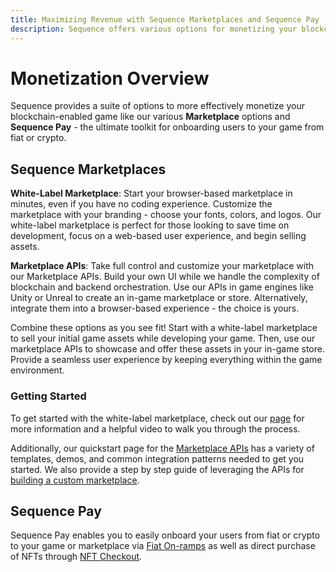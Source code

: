 ```yaml
---
title: Maximizing Revenue with Sequence Marketplaces and Sequence Pay
description: Sequence offers various options for monetizing your blockchain-enabled game, such as white-label marketplaces and Sequence Pay.
---
```


# Monetization Overview

Sequence provides a suite of options to more effectively monetize your blockchain-enabled game like our various **Marketplace** options and **Sequence Pay** - the ultimate toolkit for onboarding users to your game from fiat or crypto.

## Sequence Marketplaces
__White-Label Marketplace__:
Start your browser-based marketplace in minutes, even if you have no coding experience. Customize the marketplace with your branding - choose your fonts, colors, and logos. Our white-label marketplace is perfect for those looking to save time on development, focus on a web-based user experience, and begin selling assets.

__Marketplace APIs__:
Take full control and customize your marketplace with our Marketplace APIs. Build your own UI while we handle the complexity of blockchain and backend orchestration. Use our APIs in game engines like Unity or Unreal to create an in-game marketplace or store. Alternatively, integrate them into a browser-based experience - the choice is yours.

Combine these options as you see fit! Start with a white-label marketplace to sell your initial game assets while developing your game. Then, use our marketplace APIs to showcase and offer these assets in your in-game store. Provide a seamless user experience by keeping everything within the game environment.

### Getting Started
To get started with the white-label marketplace, check out our [page](/solutions/marketplaces/white-label-marketplace) for more information and a helpful video to walk you through the process.

Additionally, our quickstart page for the [Marketplace APIs](/solutions/marketplaces/orderbook/quickstart) has a variety of templates, demos, and common integration patterns needed to get you started. We also provide a step by step guide of leveraging the APIs for [building a custom marketplace](/guides/custom-marketplace).

## Sequence Pay
Sequence Pay enables you to easily onboard your users from fiat or crypto to your game or marketplace via [Fiat On-ramps](/solutions/payments/onramps/fiat-on-ramps) as well as direct purchase of NFTs through [NFT Checkout](/solutions/wallets/sequence-kit/checkout).





